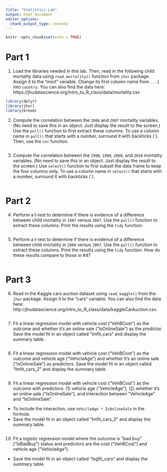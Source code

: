 ```yaml
---
title: "Statistics Lab"
output: html_document
editor_options: 
  chunk_output_type: console
---
```


```r
knitr::opts_chunk$set(echo = TRUE)
```

# Part 1

1. Load the libraries needed in this lab. Then, read in the following child mortality data using `read_mortality()` function from `jhur` package. Assign it to the "mort" variable. Change its first column name from `...1` into `country`. You can also find the data here: https://jhudatascience.org/intro_to_R_class/data/mortality.csv

```r
library(dplyr)
library(jhur)
library(broom)


```

2. Compute the correlation between the `2006` and `2007` mortality variables. (No need to save this in an object. Just display the result to the screen.) Use the `pull()` function to first extract these columns. To use a column name in `pull()` that starts with a number, surround it with backticks (\`). Then, use the `cor` function.

```r

```

3. Compute the correlation between the `1980`, `1990`, `2000`, and `2010` mortality variables. (No need to save this in an object. Just display the result to the screen.) Use `select()` function to first subset the data frame to keep the four columns only. To use a column name in `select()` that starts with a number, surround it with backticks (\`). 

```r

```

# Part 2

4. Perform a t-test to determine if there is evidence of a difference between child mortality in `1987` versus `2007`. Use the `pull()` function to extract these columns. Print the results using the `tidy` function. 

```r

```

5. Perform a t-test to determine if there is evidence of a difference between child mortality in `2006` versus `2007`. Use the `pull()` function to extract these columns. Print the results using the `tidy` function. How do these results compare to those in #4?

```r

```

# Part 3

6. Read in the Kaggle cars auction dataset using `read_kaggle()` from the `jhur` package.  Assign it to the "cars" variable. You can also find the data here:  http://jhudatascience.org/intro_to_R_class/data/kaggleCarAuction.csv.

```r

```

7. Fit a linear regression model with vehicle cost ("VehBCost") as the outcome and whether it's an online sale ("IsOnlineSale") as the predictor. Save the model fit in an object called "lmfit_cars" and display the summary table.

```r

```

8. Fit a linear regression model with vehicle cost ("VehBCost") as the outcome and vehicle age ("VehicleAge") and whether it's an online sale ("IsOnlineSale") as predictors.  Save the model fit in an object called "lmfit_cars_2" and display the summary table.

```r

```

9. Fit a linear regression model with vehicle cost ("VehBCost") as the outcome with predictors: (1) vehicle age ("VehicleAge"), (2) whether it's an online sale ("IsOnlineSale"), and interaction between "VehicleAge" and "IsOnlineSale".

- To include the interaction, use `VehicleAge * IsOnlineSale` in the formula. 
- Save the model fit in an object called "lmfit_cars_3" and display the summary table.

```r

```

10. Fit a logistic regression model where the outcome is "bad buy" ("IsBadBuy") status and predictors are the cost ("VehBCost") and vehicle age ("VehicleAge").

- Save the model fit in an object called "logfit_cars" and display the summary table.

```r

```
